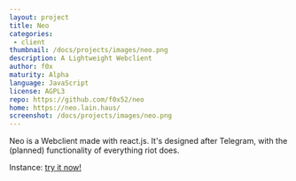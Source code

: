 ```yaml
---
layout: project
title: Neo
categories: 
 - client
thumbnail: /docs/projects/images/neo.png
description: A Lightweight Webclient
author: f0x
maturity: Alpha
language: JavaScript
license: AGPL3
repo: https://github.com/f0x52/neo
home: https://neo.lain.haus/
screenshot: /docs/projects/images/neo.png
---
```


Neo is a Webclient made with react.js. It's designed after Telegram, with the
(planned) functionality of everything riot does.

Instance: [try it now!](https://f.0x52.eu/neo)


